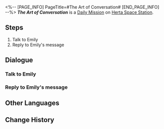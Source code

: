 <%-- [PAGE_INFO]
PageTitle=#The Art of Conversation#
[END_PAGE_INFO] --%>
{{Stub|Dialogue.}}
{{Mission Infobox
|id            = 3000603
|title         = 
|image         = <!--Mission The Art of Conversation.png-->
|type          = Daily
|event_name    = 
|chapter       = 
|requirements  = {{subst:void|<!--Unknown: {"Type":"Manual"}-->}}
|summary       = <!--official mission summary from Fate's Atlas-->
|characters    = Trailblazer
|startLocation = [[Herta Space Station]] - [[Storage Zone]]
|world         = Herta Space Station
|area          = Storage Zone
|prev          = 
|next          = 
|rewards       = Credit*5,000
}}
'''''The Art of Conversation''''' is a [[Daily Mission]] on [[Herta Space Station]].

==Steps==
# Talk to Emily
# Reply to Emily's message

<!--
==Gameplay Notes==

--><!--
==Trial Character==

-->
==Dialogue==
{{Stub Dialogue}}

===Talk to Emily===
{{Mission Description|type=daily|location=Storage Zone|Emily wants to improve her interpersonal communication skills. Keep on teaching her.}}
{{Dialogue Start}}
:{{tx}}
{{Dialogue End}}

===Reply to Emily's message===
{{Mission Description|type=daily|location=Storage Zone|update|Emily is extremely nervous now that she's about to attend a formal occasion. Use text messages to quickly rebuild her self-confidence.}}
{{Dialogue Start}}
:{{tx}}
{{Dialogue End}}

==Other Languages==
{{Other Languages
|en   = The Art of Conversation
|zhs  = 聊天的艺术
|zht  = 聊天的藝術
|ja   = 雑談の芸術
|ko   = 대화의 예술
|es   = El arte de la conversación
|fr   = L'Art de la conversation
|ru   = Искусство беседы
|th   = ศิลปะแห่งวาทศิลป์
|vi   = Nghệ Thuật Trò Chuyện
|de   = Die Kunst der Konversation
|id   = Seni Berkomunikasi
|pt   = A Arte da Conversa
}}

==Change History==
{{Change History|1.0}}

